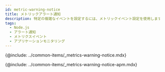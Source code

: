 ```yaml
---
id: metric-warning-notice
title: メトリックアラート通知
description: 特定の複雑なイベントを設定するには、メトリックイベント設定を使用します。
tags:
  - Node.js
  - アラート通知
  - メトリクスイベント
  - アプリケーションモニタリング
---
```


{@include: ../common-items/_metrics-warning-notice.mdx} 

{@include: ../common-items/_metrics-warning-notice-apm.mdx} 

